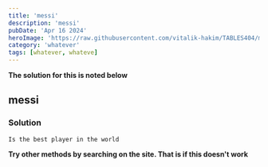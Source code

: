 ```yaml
---
title: 'messi'
description: 'messi'
pubDate: 'Apr 16 2024'
heroImage: 'https://raw.githubusercontent.com/vitalik-hakim/TABLES404/main/error_b/misc.png'
category: 'whatever'
tags: [whatever, whateve]
---
```


**The solution for this is noted below**

## messi

### Solution

```whatever
Is the best player in the world
```

**Try other methods by searching on the site. That is if this doesn't work**
